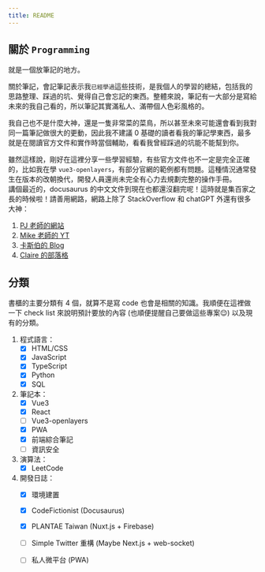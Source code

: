 ```yaml
---
title: README
---
```

## 關於 `Programming`
就是一個放筆記的地方。

關於筆記，會記筆記表示我`已經學過`這些技術，是我個人的學習的總結，包括我的思路整理、踩過的坑、覺得自己會忘記的東西。整體來說，筆記有一大部分是寫給未來的我自己看的，所以筆記其實滿私人、滿帶個人色彩風格的。

我自己也不是什麼大神，還是一隻非常菜的菜鳥，所以甚至未來可能還會看到我對同一篇筆記做很大的更動，因此我不建議 0 基礎的讀者看我的筆記學東西，最多就是在閱讀官方文件和實作時當個輔助，看看我曾經踩過的坑能不能幫到你。

雖然這樣說，剛好在這裡分享一些學習經驗，有些官方文件也不一定是完全正確的，比如我在學 `vue3-openlayers`，有部分官網的範例都有問題。這種情況通常發生在版本的改朝換代，開發人員還尚未完全有心力去規劃完整的操作手冊。  
講個最近的，docusaurus 的中文文件到現在也都還沒翻完呢！這時就是集百家之長的時候啦！請善用網路，網路上除了 StackOverflow 和 chatGPT 外還有很多大神：
1. [PJ 老師的網站](https://pjchender.dev/)
2. [Mike 老師的 YT](https://www.youtube.com/channel/UC7ArpUezGLX-dZ0FTS_jVMQ)
3. [卡斯伯的 Blog](https://www.casper.tw/)
4. [Claire 的部落格](https://clairechang.tw/)

## 分類
書櫃的主要分類有 4 個，就算不是寫 code 也會是相關的知識。我順便在這裡做一下 check list 來說明預計要放的內容 (也順便提醒自己要做這些專案:relieved:) 以及現有的分類。
1. 程式語言：
    - [x] HTML/CSS
    - [x] JavaScript
    - [x] TypeScript
    - [x] Python
    - [x] SQL
2. 筆記本：
    - [x] Vue3
    - [x] React
    - [ ] Vue3-openlayers
    - [x] PWA
    - [x] 前端綜合筆記
    - [ ] 資訊安全
3. 演算法：
    - [x] LeetCode
4. 開發日誌：
    - [x] 環境建置
    - [x] CodeFictionist (Docusaurus)
    - [x] PLANTAE Taiwan (Nuxt.js + Firebase)
    - [ ] Simple Twitter 重構 (Maybe Next.js + web-socket)
    - [ ] 私人微平台 (PWA)

